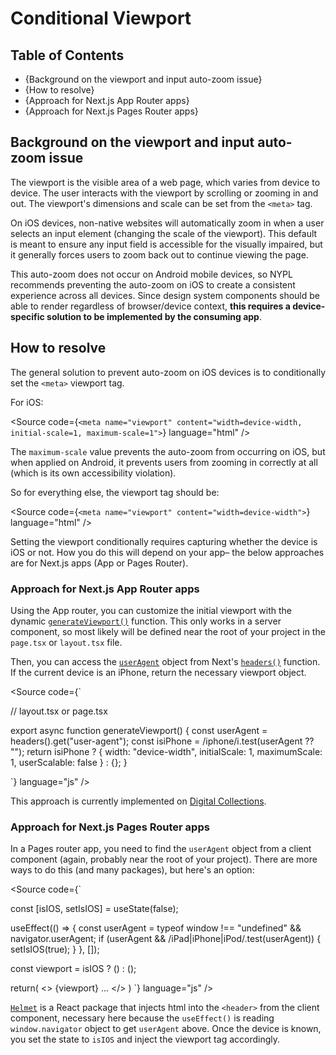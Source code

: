 

<Meta title="Development Guide/Conditional Viewport" />

# Conditional Viewport

## Table of Contents

- {<Link href="#background-on-the-viewport-and-input-auto-zoom-issue" target="_self">Background on the viewport and input auto-zoom issue</Link>}
- {<Link href="#how-to-resolve" target="_self">How to resolve</Link>}
- {<Link href="#approach-for-nextjs-app-router-apps" target="_self">Approach for Next.js App Router apps</Link>}
- {<Link href="#approach-for-nextjs-pages-router-apps" target="_self">Approach for Next.js Pages Router apps</Link>}

## Background on the viewport and input auto-zoom issue

The viewport is the visible area of a web page, which varies from device to device.
The user interacts with the viewport by scrolling or zooming in and out. The viewport's dimensions and scale can be set from the `<meta>` tag.

On iOS devices, non-native websites will automatically zoom in when a user selects an input element (changing the scale of the viewport). This default is meant to ensure any input field is accessible for the visually impaired, but it generally forces users to zoom back out to continue viewing the page.

This auto-zoom does not occur on Android mobile devices, so NYPL recommends preventing the auto-zoom on iOS to create a consistent experience across all devices. 
Since design system components should be able to render regardless of browser/device context, **this requires a device-specific solution to be implemented by the consuming app**.

## How to resolve

The general solution to prevent auto-zoom on iOS devices is to conditionally set the `<meta>` viewport tag.

For iOS:

<Source
  code={`
<meta name="viewport" content="width=device-width, initial-scale=1, maximum-scale=1">
`}
  language="html"
/>

The `maximum-scale` value prevents the auto-zoom from occurring on iOS, but when
applied on Android, it prevents users from zooming in correctly at all (which is
its own accessibility violation).

So for everything else, the viewport tag should be:

<Source
  code={`
<meta name="viewport" content="width=device-width">
`}
  language="html"
/>

Setting the viewport conditionally requires capturing whether the device is iOS or not.
How you do this will depend on your app– the below approaches are for Next.js apps (App or Pages Router).

### Approach for Next.js App Router apps

Using the App router, you can customize the initial viewport with the dynamic [`generateViewport()`](https://nextjs.org/docs/app/api-reference/functions/generate-viewport) function. This only works in a server component, so most likely will be defined near the root of your project in
the `page.tsx` or `layout.tsx` file.

Then, you can access the [`userAgent`](https://nextjs.org/docs/app/api-reference/functions/userAgent) object from Next's [`headers()`](https://nextjs.org/docs/app/api-reference/functions/headers) function. If the current device is an iPhone, return the necessary viewport object.

<Source
  code={`

// layout.tsx or page.tsx

export async function generateViewport() {
  const userAgent = headers().get("user-agent");
  const isiPhone = /iphone/i.test(userAgent ?? "");
  return isiPhone ? 
  { width: "device-width", initialScale: 1, maximumScale: 1, userScalable: false }
    : {};
}
    
`}
language="js"
/>

This approach is currently implemented on [Digital Collections](https://github.com/NYPL/digital-collections/blob/8758f1106af59c4a76015d978700ec8baba6deb4/app/layout.tsx#L45).

### Approach for Next.js Pages Router apps

In a Pages router app, you need to find the `userAgent` object from a client component (again, probably near the root of your project).
There are more ways to do this (and many packages), but here's an option:

<Source
  code={`

const [isIOS, setIsIOS] = useState(false);

useEffect(() => {
  const userAgent = typeof window !== "undefined" && navigator.userAgent;
  if (userAgent && /iPad|iPhone|iPod/.test(userAgent)) {
    setIsIOS(true);
  }
}, []);

const viewport = isIOS ?
(<meta name="viewport" content="width=device-width, initial-scale=1, maximum-scale=1"/>)
: (<meta name="viewport" content="width=device-width" />);

return(
<>
  <Helmet>{viewport}</Helmet>
  ...
</>
) 
`} language="js" />

[`Helmet`](https://www.npmjs.com/package/react-helmet) is a React package that injects html into the `<header>` from the client component, necessary here because the `useEffect()` is reading
`window.navigator` object to get `userAgent` above. Once the device is known, you set the state to `isIOS` and inject the viewport tag accordingly.
